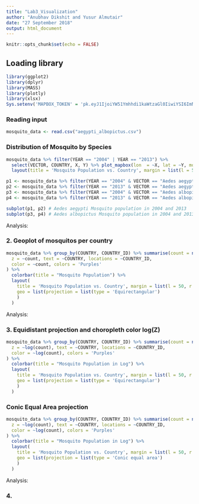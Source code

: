 ```yaml
---
title: "Lab3_Visualization"
author: "Anubhav Dikshit and Yusur Almutair"
date: "27 September 2018"
output: html_document
---
```


```r
knitr::opts_chunk$set(echo = FALSE)
```

## Loading library

```r
library(ggplot2)
library(dplyr)
library(MASS)
library(plotly)
library(xlsx)
Sys.setenv('MAPBOX_TOKEN' = 'pk.eyJ1IjoiYW51Ymhhdi1kaWtzaGl0IiwiYSI6ImNqbWI1dDVjeTAwNG0zd21pcHRoMTE4YWgifQ.r4m2I2AYIvAzCNyUn4tiuw')
```

### Reading input 
```r

mosquito_data <- read.csv("aegypti_albopictus.csv")

```

### Distribution of Mosquito by Species
```r
mosquito_data %>% filter(YEAR == "2004" | YEAR == "2013") %>% 
  select(VECTOR, COUNTRY, X, Y) %>% plot_mapbox(lon  = ~X, lat = ~Y, mode = 'scattermapbox', hoverinfo='COUNTRY', split = ~VECTOR, width = 800, height = 800) %>% 
  layout(title = 'Mosquito Population vs. Country', margin = list(l = 50, r = 50, b = 100, t = 100, pad = 4))
```

```r

p1 <- mosquito_data %>% filter(YEAR == "2004" & VECTOR == "Aedes aegypti") %>% group_by(COUNTRY, X, Y) %>% summarise(count = n())%>%  plot_mapbox(lon  = ~X, lat = ~Y, mode = 'scattermapbox', size=~count, hoverinfo = 'VECTOR') %>% layout(title = 'Mosquito Population vs. Country in 2004 & 2013')
p2 <- mosquito_data %>% filter(YEAR == "2013" & VECTOR == "Aedes aegypti") %>% group_by(COUNTRY, X, Y) %>% summarise(count = n())%>%  plot_mapbox(lon  = ~X, lat = ~Y, mode = 'scattermapbox', size=~count, hoverinfo = 'VECTOR') %>% layout(title = 'Mosquito Population vs. Country in 2004 & 2013')
p3 <- mosquito_data %>% filter(YEAR == "2004" & VECTOR == "Aedes albopictus") %>% group_by(COUNTRY, X, Y) %>% summarise(count = n())%>%  plot_mapbox(lon  = ~X, lat = ~Y, mode = 'scattermapbox', size=~count, hoverinfo = 'VECTOR') %>% layout(title = 'Mosquito Population vs. Country in 2004 & 2013')
p4 <- mosquito_data %>% filter(YEAR == "2013" & VECTOR == "Aedes albopictus") %>% group_by(COUNTRY, X, Y) %>% summarise(count = n())%>%  plot_mapbox(lon  = ~X, lat = ~Y, mode = 'scattermapbox', size=~count, hoverinfo = 'VECTOR') %>% layout(title = 'Mosquito Population vs. Country in 2004 & 2013')

subplot(p1, p2) # Aedes aegypti Mosquito population in 2004 and 2013
subplot(p3, p4) # Aedes albopictus Mosquito population in 2004 and 2013
```
Analysis: 

### 2. Geoplot of mosquitos per country
```r
mosquito_data %>% group_by(COUNTRY, COUNTRY_ID) %>% summarise(count = n()) %>% plot_geo(width = 800, height = 800) %>% add_trace(
  z = ~count, text = ~COUNTRY, locations = ~COUNTRY_ID,
  color = ~count, colors = 'Purples'
) %>%
  colorbar(title = "Mosquito Population") %>%
  layout(
    title = 'Mosquito Population vs. Country', margin = list(l = 50, r = 50, b = 100, t = 100, pad = 4),
    geo = list(projection = list(type = 'Equirectangular')
    )
  )
```
Analysis:

### 3. Equidistant projection and choropleth color log(Z)
```r
mosquito_data %>% group_by(COUNTRY, COUNTRY_ID) %>% summarise(count = n()) %>% plot_geo(width = 800, height = 800) %>% add_trace(
  z = ~log(count), text = ~COUNTRY, locations = ~COUNTRY_ID,
  color = ~log(count), colors = 'Purples'
) %>%
  colorbar(title = "Mosquito Population in Log") %>%
  layout(
    title = 'Mosquito Population vs. Country', margin = list(l = 50, r = 50, b = 100, t = 100, pad = 4),
    geo = list(projection = list(type = 'Equirectangular')
    )
  )
```

### Conic Equal Area projection
```r
mosquito_data %>% group_by(COUNTRY, COUNTRY_ID) %>% summarise(count = n()) %>% plot_geo(width = 800, height = 800) %>% add_trace(
  z = ~log(count), text = ~COUNTRY, locations = ~COUNTRY_ID,
  color = ~log(count), colors = 'Purples'
) %>%
  colorbar(title = "Mosquito Population in Log") %>%
  layout(
    title = 'Mosquito Population vs. Country', margin = list(l = 50, r = 50, b = 100, t = 100, pad = 4),
    geo = list(projection = list(type = 'Conic equal area')
    )
  )
```
Analysis:

### 4. 